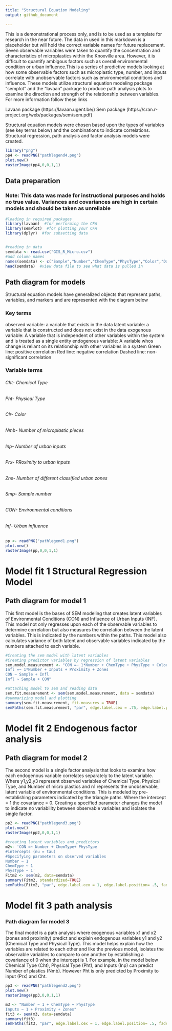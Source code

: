 ```yaml
---
title: "Structural Equation Modeling"
output: github_document
  
---
```

This is a demonstrational process only, and is to be used as a template for research in the near future. The data in used in this markdown is a placeholder but will hold the correct variable names for future replacement. Seven observable variables were taken to quantify the concentration and characteristics of microplastics within the Knoxville area. However, it is difficult to quantify ambigous factors such as overall environmental condition or urban influence.This is a  series of predictive models looking at how some observable factors such as microplastic type, number, and inputs correlate with unobservable factors such as environmental conditions and influence. These models utilize structural equation modeling package "semplot" and the "lavaan" package to produce path analysis
plots to examine the direction and strength of the relationship between variables. 
For more information  follow these links

Lavaan package (https://lavaan.ugent.be/)
Sem package (https://cran.r-project.org/web/packages/sem/sem.pdf)

Structural equation models were chosen based upon the types of variables (see key terms below) and the combinations to indicate correlations. Structural regression, path analysis and factor analysis models were created. 
```r
library("png")
pp4 <- readPNG("pathlegend4.png")
plot.new() 
rasterImage(pp4,0,0,1,1)
```

## Data preparation
### Note: This data was made for instructional purposes and holds no true value. Variances and covariances are high in certain models and should be taken as unreliable
```r


 
#loading in required packages
library(lavaan)  #for performing the CFA
library(semPlot)  #for plotting your CFA
library(dplyr)  #for subsetting data 


#reading in data
semdata <- read.csv("GIS_R_Micro.csv")
#add column names
names(semdata) <- c("Sample","Number","ChemType","PhysType","Color","Date","Lat","Lon","Inputs","Proximity","Zones")
head(semdata)  #view data file to see what data is pulled in
```
## Path diagram for models
Structural equation models have generalized objects that represent paths, variables, and markers and are represented with the diagram below

### Key terms
 observed variable: a variable that exists in the data 
 latent variable: a variable that is constructed and does not exist in the data
 exogenous variable: A variable that is independent of other variables within the system and is treated as a single entity
 endogenous variable: A variable whos change is reliant on its relationship with other variables in a system
 Green line: positive correlation
 Red line: negative correlation
 Dashed line: non-significant correlation
 
### Variable terms
###### Cht- Chemical Type
######  Pht- Physical Type
###### Clr- Color
######  Nmb- Number of microplastic pieces
######  Inp- Number of urban inputs
######  Prx- PRoximity to urban inputs
######  Zns- Number of different classified urban zones
######  Smp- Sample number
######  CON- Environmental conditions
######  Inf- Urban influence

```r

pp <- readPNG("pathlegend1.png")
plot.new() 
rasterImage(pp,0,0,1,1)

```


# Model fit 1 Structural Regression Model
## Path diagram for model 1
This first model is the bases of SEM modeling  that creates latent variables of Environmental Conditions (CON) and Influence of Urban Inputs (INF). This model not only regresses upon each of the observable variables  to determine correlation but also measures the correlation between the latent variables. This is indicated by the numbers within the paths. This model also calculates variance of both latent and observable variables indicated by the numbers attached to each variable.
```r
#Creating the sem model with latent variables
#Creating predictor variables by regression of latent variables
sem.model.measurement <- "CON =~ 1*Number + ChemType + PhysType + Color
Infl =~ 1*Number + Inputs + Proximity + Zones
CON ~ Sample + Infl
Infl ~ Sample + CON"

#attaching model to sem and reading data
sem.fit.measurement <- sem(sem.model.measurement, data = semdata)
#summarizing model and plotting
summary(sem.fit.measurement, fit.measures = TRUE)
semPaths(sem.fit.measurement, "par", edge.label.cex = .75, edge.label.position= .5, fade = FALSE)  #plot our CFA. you can change layout with layout = argument. see ?semPaths() for more.
```


# Model fit 2 Endogenous factor analysis
## Path diagram for model 2
The second model is a single factor analysis that looks to examine how each endogenous variable correlates separately to the latent variable. Where y1,y2,y3 represent observed variables of Chemical Type, Physical Type, and Number of micro plastics and n1 represents the unobservable, latent variable of environmental conditions. This is modeled by pre-establishing parameters indicated by the triangle paths. Where the intercept = 1 the covariance = 0. Creating a specified parameter changes the model to indicate no variability between observable variables and isolates the single factor.

```r

pp2 <- readPNG("pathlegend3.png")
plot.new() 
rasterImage(pp2,0,0,1,1)

```




 
```r
#creating latent variables and predictors
m2<- 'CON =~ Number + ChemType+ PhysType
#intercepts (nu = tau) 
#Specifying parameters on observed variables
Number ~ 1
ChemType ~ 1 
PhysType ~ 1' 
Fitm2 <- sem(m2, data=semdata) 
summary(Fitm2, standardized=TRUE)
semPaths(Fitm2, "par", edge.label.cex = 1, edge.label.position= .5, fade = FALSE)
```

# Model fit 3 path analysis
### Path diagram for model 3 
The final model is a path analysis where exogenous variables x1 and x2 (zones and proximity) predict and explain endogenous variables y1 and y2 (Chemical Type and Physical Type). This model helps explain how the variables are related to each other and like the previous model, isolates the observable variables to compare to one another by establishing a covariance of 0 when the intercept is 1. For example, in the model below Chemical Type (Cht), Physical Type (Pht), and Inputs (Inp) can predict Number of plastics (Nmb). However Pht is only predicted by Proximity to input (Prx) and Cht.

```r
      

pp3 <- readPNG("pathlegend2.png")
plot.new() 
rasterImage(pp3,0,0,1,1)
```



```r
m3 <- "Number ~ 1 + ChemType + PhysType
Inputs ~ 1 + Proximity + Zones"
fit3 <- sem(m3, data=semdata)
summary(fit3)
semPaths(fit3, "par", edge.label.cex = 1, edge.label.position= .5, fade = FALSE)
```


